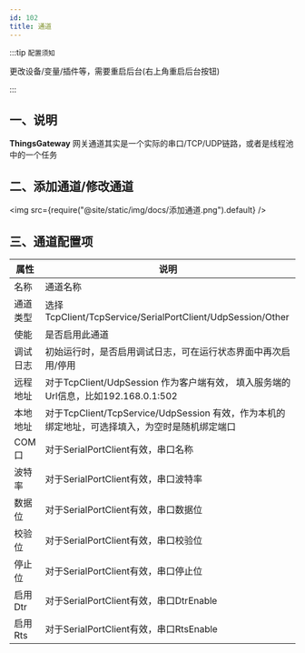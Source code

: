 ```yaml
---
id: 102
title: 通道
---
```




:::tip `配置须知`

 更改设备/变量/插件等，需要重启后台(右上角重启后台按钮)

:::
## 一、说明

**ThingsGateway** 网关通道其实是一个实际的串口/TCP/UDP链路，或者是线程池中的一个任务

## 二、添加通道/修改通道

<img src={require("@site/static/img/docs/添加通道.png").default} />

## 三、通道配置项
|  属性| 说明 |
| --- | --- |
| 名称 | 通道名称|
| 通道类型 | 选择 TcpClient/TcpService/SerialPortClient/UdpSession/Other |
| 使能 | 是否启用此通道 |
| 调试日志 | 初始运行时，是否启用调试日志，可在运行状态界面中再次启用/停用 |
| 远程地址 | 对于TcpClient/UdpSession 作为客户端有效， 填入服务端的Url信息，比如192.168.0.1:502  |
| 本地地址 | 对于TcpClient/TcpService/UdpSession 有效，作为本机的绑定地址，可选择填入，为空时是随机绑定端口 |
| COM口 | 对于SerialPortClient有效，串口名称 |
| 波特率 | 对于SerialPortClient有效，串口波特率 |
| 数据位 | 对于SerialPortClient有效，串口数据位 |
| 校验位 | 对于SerialPortClient有效，串口校验位 |
| 停止位 | 对于SerialPortClient有效，串口停止位 |
| 启用Dtr | 对于SerialPortClient有效，串口DtrEnable |
| 启用Rts | 对于SerialPortClient有效，串口RtsEnable |
